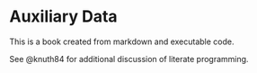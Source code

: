 # Auxiliary Data 

This is a book created from markdown and executable code.

See @knuth84 for additional discussion of literate programming.
